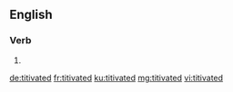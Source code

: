 ==English==

===Verb===
{{head|en|verb form}}

# {{en-past of|titivate}}

[[de:titivated]]
[[fr:titivated]]
[[ku:titivated]]
[[mg:titivated]]
[[vi:titivated]]